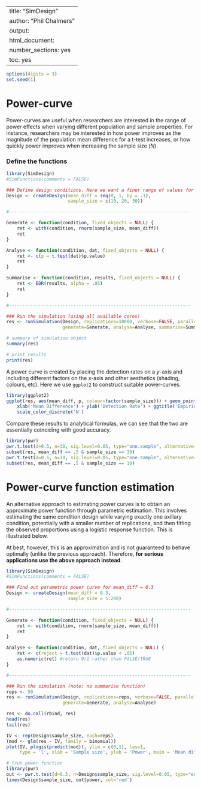 %\VignetteIndexEntry{SimDesign}
%\VignetteEngine{knitr::knitr}
---
title: "SimDesign"
author: "Phil Chalmers"
output:
  html_document:
    number_sections: yes
    toc: yes
---

```r
options(digits = 3)
set.seed(1)
```

# Power-curve

Power-curves are useful when researchers are interested in the range of power effects when varying different population and sample properties. For instance, researchers may be interested in how power improves as the magnitude of the population mean difference for a t-test increases, or how quickly power improves when increasing the sample size ($N$).  

### Define the functions

```r
library(SimDesign)
#SimFunctions(comments = FALSE)

### Define design conditions. Here we want a finer range of values for plotting
Design <- createDesign(mean_diff = seq(0, 1, by = .1), 
                       sample_size = c(10, 20, 30))

#--------------------------------------------------------------------

Generate <- function(condition, fixed_objects = NULL) {
    ret <- with(condition, rnorm(sample_size, mean_diff))
    ret
}

Analyse <- function(condition, dat, fixed_objects = NULL) {
    ret <- c(p = t.test(dat)$p.value)
    ret
}

Summarise <- function(condition, results, fixed_objects = NULL) {
    ret <- EDR(results, alpha = .05)
    ret
}

#--------------------------------------------------------------------

### Run the simulation (using all available cores)
res <- runSimulation(Design, replications=10000, verbose=FALSE, parallel=TRUE,
                     generate=Generate, analyse=Analyse, summarise=Summarise)
```

```r
# summary of simulation object
summary(res)

# print results
print(res)
```

A power curve is created by placing the detection rates on a $y$-axis and including different factors on the x-axis and other aesthetics (shading, colours, etc). Here we use `ggplot2` to construct suitable power-curves.

```r
library(ggplot2)
ggplot(res, aes(mean_diff, p, colour=factor(sample_size))) + geom_point() + geom_line() +
    xlab('Mean Difference') + ylab('Detection Rate') + ggtitle('Empirical Power Curves') +
    scale_color_discrete('N')
```

Compare these results to analytical formulas, we can see that the two are essentially coinciding with good accuracy. 

```r
library(pwr)
pwr.t.test(d=0.5, n=30, sig.level=0.05, type="one.sample", alternative="two.sided")
subset(res, mean_diff == .5 & sample_size == 30)
pwr.t.test(d=0.5, n=10, sig.level=0.05, type="one.sample", alternative="two.sided")
subset(res, mean_diff == .5 & sample_size == 10)
```

# Power-curve function estimation

An alternative approach to estimating power curves is to obtain an approximate power function through parametric estimation. This involves estimating the same condition design while varying exactly one axillary condition, potentially with a smaller number of replications, and then fitting the observed proportions using a logistic response function. This is illustrated below. 

At best, however, this is an approximation and is not guaranteed to behave optimally (unlike the previous approach). Therefore, **for serious applications use the above approach instead**.

```r
library(SimDesign)
#SimFunctions(comments = FALSE)

### Find out parametric power curve for mean_diff = 0.3
Design <- createDesign(mean_diff = 0.3, 
                       sample_size = 5:200)

#--------------------------------------------------------------------

Generate <- function(condition, fixed_objects = NULL) {
    ret <- with(condition, rnorm(sample_size, mean_diff))
    ret
}

Analyse <- function(condition, dat, fixed_objects = NULL) {
    ret <- c(reject = t.test(dat)$p.value < .05) 
    as.numeric(ret) #return 0/1 rather than FALSE/TRUE
}

#--------------------------------------------------------------------

### Run the simulation (note: no summarise function)
reps <- 50
res <- runSimulation(Design, replications=reps, verbose=FALSE, parallel=FALSE,
                     generate=Generate, analyse=Analyse)
```

```r
res <- do.call(rbind, res)
head(res)
tail(res)

IV <- rep(Design$sample_size, each=reps)
(mod <- glm(res ~ IV, family = binomial))
plot(IV, plogis(predict(mod)), ylim = c(0,1), las=1,
	 type = 'l', xlab = 'Sample size', ylab = 'Power', main = 'Mean difference = 0.3')

# true power function
library(pwr)
out <- pwr.t.test(d=0.3, n=Design$sample_size, sig.level=0.05, type="one.sample", alternative="two.sided")
lines(Design$sample_size, out$power, col='red')
```

